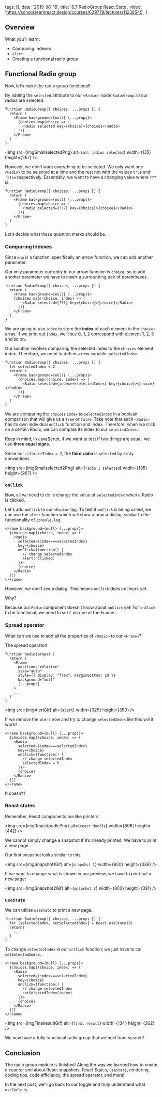
  tags: [],
  date: '2019-08-16',
  title: '6.7 RadioGroup React State',
  video: 'https://school.learnreact.design/courses/629779/lectures/11238545',
}


## Overview

What you'll learn:

- Comparing indexes
- `alert`
- Creating a functional radio group

<CourseVideoLink to={props.pageContext.frontmatter.video} />

## Functional Radio group

Now, let’s make the radio group functional!

By adding the `selected` attribute to our `<Radio>` inside `RadioGroup` all our radios are selected.

```jsx{5}
function RadioGroup({ choices, ...props }) {
  return (
    <Frame background={null} {...props}>
      {choices.map(choice => (
        <Radio selected key={choice}>{choice}</Radio>
      ))}
    </Frame>
  )
}
```

<img
  src={imgSmallselectedPng}
  alt={`all radios selected`}
  width={135}
  height={267}
/>

However, we don’t want everything to be selected. We only want one `<Radio>` to be selected at a time and the rest not with the values `true` and `false` respectively. Essentially, we want to have a changing value where `???` is.

```jsx{5}
function RadioGroup({ choices, ...props }) {
  return (
    <Frame background={null} {...props}>
      {choices.map(choice => (
        <Radio selected={???} key={choice}>{choice}</Radio>
      ))}
    </Frame>
  )
}
```

Let’s decide what these question marks should be.

### Comparing indexes

Since `map` is a function, specifically an arrow function, we can add another parameter.

Our only parameter currently in our arrow function is `choice`, so to add another parameter we have to insert a surrounding pair of parentheses.

```jsx{4}
function RadioGroup({ choices, ...props }) {
  return (
    <Frame background={null} {...props}>
    {choices.map((choice, index) => (
        <Radio selected={???} key={choice}>{choice}</Radio>
      ))}
    </Frame>
  )
}
```

We are going to use `index` to store the **index** of each element in the `choices` array. If we print out `index`, we’ll see 0, 1, 2 correspond with element 1, 2, 3 and so on.

Our solution involves comparing the selected index to the `choices` element index. Therefore, we need to define a new variable: `selectedIndex`.

```jsx{2,6}
function RadioGroup({ choices, ...props }) {
  let selectedIndex = 2
  return (
    <Frame background={null} {...props}>
      {choices.map((choice, index) => (
        <Radio selected={index===selectedIndex} key={choice}>{choice}</Radio>
      ))}
    </Frame>
  )
}
```

We are comparing the `choices` `index` to `selectedIndex` in a boolean comparison that will give us a `true` or `false`. Take note that each `<Radio>` has its own individual `onClick` function and index. Therefore, when we click on a certain Radio, we can compare its index to our `selectedIndex`.

Keep in mind, in JavaScript, if we want to test if two things are equal, we use **three equal signs**.

Since our `selectedIndex = 2`, the **third radio** is `selected` by array conventions.

<img
  src={imgSmallselected2Png}
  alt={`radio 3 selected`}
  width={135}
  height={267}
/>

### `onClick`

Now, all we need to do is change the value of `selectedIndex` when a Radio is clicked.

Let's add `onClick` to our `<Radio>` tag. To test if `onClick` is being called, we can use the `alert` function which will show a popup dialog, similar to the functionality of `console.log`.

```jsx{6-9}
<Frame background={null} {...props}>
  {choices.map((choice, index) => (
    <Radio
      selected={index===selectedIndex}
      key={choice}
      onClick={function() {
        // change selectedIndex
        alert("clicked)
      }}>
      {choice}
    </Radio>
  ))}
</Frame>
```

However, we don’t see a dialog. This means `onClick` does not work yet.

Why?

Because our `Radio` component doesn’t know about `onClick` yet! For `onClick` to be functional, we need to set it on one of the Frames.

### Spread operator

What can we use to add all the properties of `<Radio>` to our `<Frame>`?

The spread operator!

```jsx{8}
function Radio(props) {
  return (
    <Frame
      position="relative"
      size="auto"
      style={{ display: "flex", marginBottom: 10 }}
      background="null"
      {...props}
    >
    ...
  )
}
```

<img src={imgAlertGif} alt={`alert`} width={325} height={350} />

If we remove the `alert` now and try to change `selectedIndex` like this will it work?

```jsx{6-9}
<Frame background={null} {...props}>
  {choices.map((choice, index) => (
    <Radio
      selected={index===selectedIndex}
      key={choice}
      onClick={function() {
        // change selectedIndex
        selectedIndex = 5
      }}>
      {choice}
    </Radio>
  ))}
</Frame>
```

It doesn’t!

### React states

Remember, React components are like printers!

<img src={imgReactdoodlePng} alt={`react doodle`} width={808} height={442} />

We cannot simply change a snapshot if it’s already printed. We have to print a new page.

Our first snapshot looks similar to this:

<img src={imgSnapshot1Gif} alt={`snapshot 1`} width={800} height={386} />

If we want to change what is shown in our preview, we have to print out a new page:

<img src={imgSnapshot2Gif} alt={`snapshot 2`} width={800} height={391} />

### `useState`

We can utilize `useState` to print a new page.

```jsx{2}
function RadioGroup({ choices, ...props }) {
  let [selectedIndex, setSelectedIndex] = React.useState(0)
  return(
    ...
  )
}
```

To change `selectedIndex` in our `onClick` function, we just have to call `setSelectedIndex`.

```jsx{6-9}
<Frame background={null} {...props}>
  {choices.map((choice, index) => (
    <Radio
      selected={index===selectedIndex}
      key={choice}
      onClick={function() {
        // change selectedIndex
        setSelectedIndex(index)
      }}>
      {choice}
    </Radio>
  ))}
</Frame>
```

<img src={imgFinalresultGif} alt={`final result`} width={134} height={262} />

We now have a fully functional radio group that we built from scratch!

## Conclusion

The radio group module is finished! Along the way we learned how to create a counter and about React snapshots, React States, `useState`, rendering, coding tips, code efficiency, the spread operator, and more!

In the next post, we'll go back to our toggle and truly understand what `useCycle` is.
